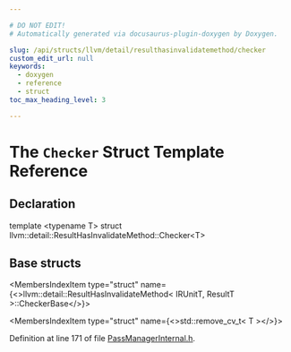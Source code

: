 ```yaml
---

# DO NOT EDIT!
# Automatically generated via docusaurus-plugin-doxygen by Doxygen.

slug: /api/structs/llvm/detail/resulthasinvalidatemethod/checker
custom_edit_url: null
keywords:
  - doxygen
  - reference
  - struct
toc_max_heading_level: 3

---
```





# The `Checker` Struct Template Reference

<DoxygenPage pluginConfig={pluginConfig}>



## Declaration

<CodeBlock>template &lt;typename T&gt;
struct llvm::detail::ResultHasInvalidateMethod::Checker&lt;T&gt;</CodeBlock>

## Base structs

<MembersIndex>

<MembersIndexItem
  type="struct"
  name={<>llvm::detail::ResultHasInvalidateMethod&lt; IRUnitT, ResultT &gt;::CheckerBase</>}>
</MembersIndexItem>

<MembersIndexItem
  type="struct"
  name={<>std::remove&#95;cv&#95;t&lt; T &gt;</>}>
</MembersIndexItem>

</MembersIndex>


Definition at line 171 of file <a href="/docs/api/files/include/include/llvm/include/llvm/ir/passmanagerinternal-h">PassManagerInternal.h</a>.

</DoxygenPage>
